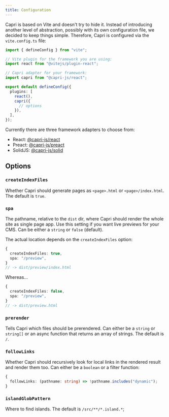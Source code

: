 ```yaml
---
title: Configuration
---
```


Capri is based on Vite and doesn't try to hide it. Instead of introducing another level of abstraction,
possibly with its own configuration file, we decided to keep things simple. Therefore, Capri is configured via the
`vite.config.ts` file:

```ts
import { defineConfig } from "vite";

// Vite plugin for the framework you are using:
import react from "@vitejs/plugin-react";

// Capri adapter for your framework:
import capri from "@capri-js/react";

export default defineConfig({
  plugins: [
    react(),
    capri({
      // options
    }),
  ],
});
```

Currently there are three framework adapters to choose from:

- React: [@capri-js/react](https://www.npmjs.com/package/@capri-js/react)
- Preact: [@capri-js/preact](https://www.npmjs.com/package/@capri-js/preact)
- SolidJS: [@capri-js/solid](https://www.npmjs.com/package/@capri-js/solid)

## Options

### `createIndexFiles`

Whether Capri should generate pages as `<page>.html` or `<page>/index.html`. The default is `true`.

### `spa`

The pathname, relative to the `dist` dir, where Capri should render the whole site as
single page app. Use this setting if you want live previews for your CMS. Can be either a `string`
or `false` (default).

The actual location depends on the `createIndexFiles` option:

```ts
{
  createIndexFiles: true,
  spa: "/preview",
}
// -> dist/preview/index.html
```

Whereas...

```ts
{
  createIndexFiles: false,
  spa: "/preview",
}
// -> dist/preview.html
```

### `prerender`

Tells Capri which files should be prerendered. Can either be a `string` or
`string[]` or an async function that returns an array of strings.
The default is `/`.

### `followLinks`

Whether Capri should recursively look for local links in the rendered result
and render them too. Can either be a `boolean` or a filter function:

```ts
{
  followLinks: (pathname: string) => !pathname.includes("dynamic");
}
```

### `islandGlobPattern`

Where to find islands. The default is `/src/**/*.island.*`;

